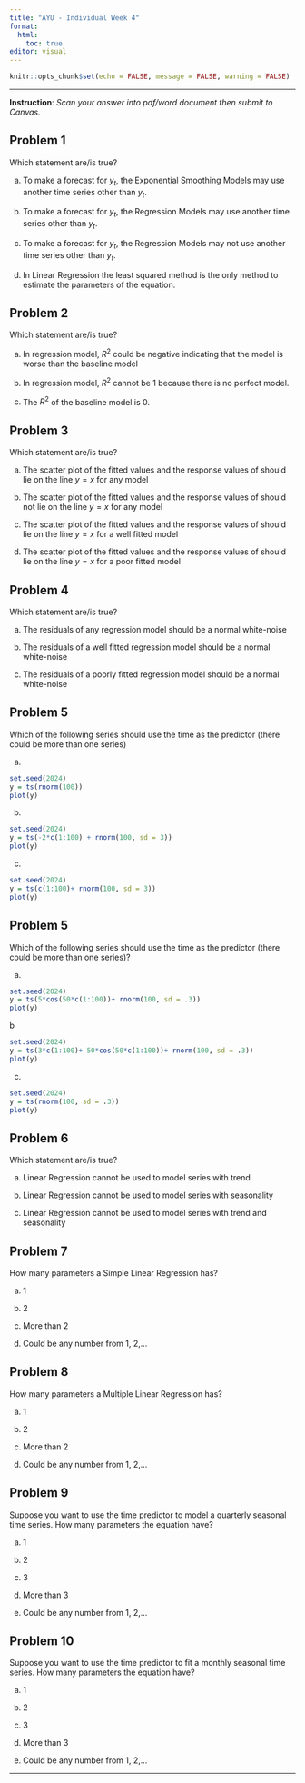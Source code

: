 ```yaml
---
title: "AYU - Individual Week 4"
format: 
  html:
    toc: true
editor: visual
---
```



```r
knitr::opts_chunk$set(echo = FALSE, message = FALSE, warning = FALSE)
```

------------------------------------------------------------------------

**Instruction**: *Scan your answer into pdf/word document then submit to Canvas.*

## Problem 1

Which statement are/is true?

a. To make a forecast for $y_t$, the Exponential Smoothing Models may use another time series other than $y_t$. 

b. To make a forecast for $y_t$, the Regression Models may use another time series other than $y_t$. 

c. To make a forecast for $y_t$, the Regression Models may not use another time series other than $y_t$. 

d. In Linear Regression the least squared method is the only method to estimate the parameters of the equation. 

## Problem 2

Which statement are/is true?

a. In regression model, $R^2$ could be negative indicating that the model is worse than the baseline model

b. In regression model, $R^2$ cannot be 1 because there is no perfect model. 

c. The $R^2$ of the baseline model is 0.

## Problem 3

Which statement are/is true?

a. The scatter plot of the fitted values and the response values of should lie on the line $y=x$ for any model

b. The scatter plot of the fitted values and the response values of should not lie on the line $y=x$ for any model

c. The scatter plot of the fitted values and the response values of should lie on the line $y=x$ for a well fitted model

d. The scatter plot of the fitted values and the response values of should lie on the line $y=x$ for a poor fitted model

## Problem 4

Which statement are/is true?

a. The residuals of any regression model should be a normal white-noise

b. The residuals of a well fitted regression model should be a normal white-noise

c. The residuals of a poorly fitted regression model should be a normal white-noise

## Problem 5

Which of the following series should use the time as the predictor (there could be more than one series)

a. 

```r
set.seed(2024)
y = ts(rnorm(100))
plot(y)
```

b. 

```r
set.seed(2024)
y = ts(-2*c(1:100) + rnorm(100, sd = 3))
plot(y)
```


c. 

```r
set.seed(2024)
y = ts(c(1:100)+ rnorm(100, sd = 3))
plot(y)
```

## Problem 5

Which of the following series should use the time as the predictor (there could be more than one series)?

a. 

```r
set.seed(2024)
y = ts(5*cos(50*c(1:100))+ rnorm(100, sd = .3))
plot(y)
```


b
```r
set.seed(2024)
y = ts(3*c(1:100)+ 50*cos(50*c(1:100))+ rnorm(100, sd = .3))
plot(y)
```

c. 

```r
set.seed(2024)
y = ts(rnorm(100, sd = .3))
plot(y)
```

## Problem 6

Which statement are/is true?

a. Linear Regression cannot be used to model series with trend

b. Linear Regression cannot be used to model series with seasonality

c. Linear Regression cannot be used to model series with trend and seasonality


## Problem 7

How many parameters a Simple Linear Regression has?

a. 1

b. 2

c. More than 2

d. Could be any number from 1, 2,...


## Problem 8

How many parameters a Multiple Linear Regression has?

a. 1

b. 2

c. More than 2

d. Could be any number from 1, 2,...


## Problem 9

Suppose you want to use the time predictor to model a quarterly seasonal time series.  How many parameters the equation have?


a. 1

b. 2

c. 3

d. More than 3

e. Could be any number from 1, 2,...

## Problem 10

Suppose you want to use the time predictor to fit a monthly seasonal time series.  How many parameters the equation have?


a. 1

b. 2

c. 3

d. More than 3

e. Could be any number from 1, 2,...



------------------------------------------------------------------------